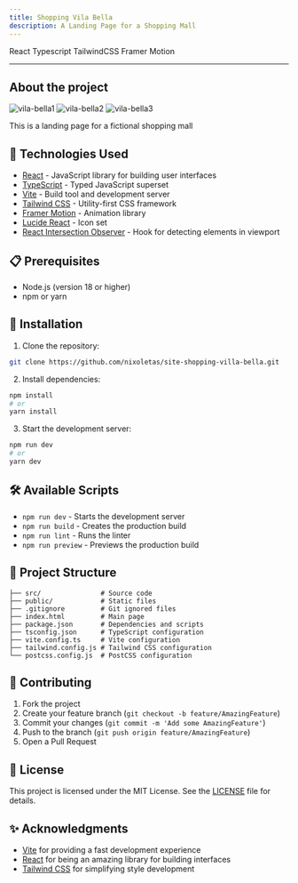 ```yaml
---
title: Shopping Vila Bella
description: A Landing Page for a Shopping Mall
---
```



<div style={{ marginBottom: "1rem" }}>
  <Tag docLink="https://react.dev/">React</Tag>
  <Tag docLink="https://www.typescriptlang.org/">Typescript</Tag>
  <Tag docLink="https://tailwindcss.com/">TailwindCSS</Tag>
  <Tag docLink="https://www.framer.com/motion/">Framer Motion</Tag>
</div>

<CodeButton codeLink="https://github.com/nixoletas/site-shopping-villa-bella" />
<DemoButton liveLink="https://shopping-vila-bella.netlify.app/" />

---

<Justify>

## About the project

![vila-bella1](https://github.com/user-attachments/assets/e6dc10d0-41e7-4fd1-9e1d-8ba0fd8bcc7b)
![vila-bella2](https://github.com/user-attachments/assets/fe0d3e1c-1e97-4544-91a5-332f9c903b77)
![vila-bella3](https://github.com/user-attachments/assets/79bdb874-3126-41fc-8c18-8dc83663d2b7)

This is a landing page for a fictional shopping mall

## 🚀 Technologies Used

- [React](https://react.dev/) - JavaScript library for building user interfaces
- [TypeScript](https://www.typescriptlang.org/) - Typed JavaScript superset
- [Vite](https://vitejs.dev/) - Build tool and development server
- [Tailwind CSS](https://tailwindcss.com/) - Utility-first CSS framework
- [Framer Motion](https://www.framer.com/motion/) - Animation library
- [Lucide React](https://lucide.dev/) - Icon set
- [React Intersection Observer](https://github.com/thebuilder/react-intersection-observer) - Hook for detecting elements in viewport

## 📋 Prerequisites

- Node.js (version 18 or higher)
- npm or yarn

## 🔧 Installation

1. Clone the repository:

```bash
git clone https://github.com/nixoletas/site-shopping-villa-bella.git
```

2. Install dependencies:

```bash
npm install
# or
yarn install
```

3. Start the development server:

```bash
npm run dev
# or
yarn dev
```

## 🛠️ Available Scripts

- `npm run dev` - Starts the development server
- `npm run build` - Creates the production build
- `npm run lint` - Runs the linter
- `npm run preview` - Previews the production build

## 📁 Project Structure

```
├── src/               # Source code
├── public/            # Static files
├── .gitignore         # Git ignored files
├── index.html         # Main page
├── package.json       # Dependencies and scripts
├── tsconfig.json      # TypeScript configuration
├── vite.config.ts     # Vite configuration
├── tailwind.config.js # Tailwind CSS configuration
└── postcss.config.js  # PostCSS configuration
```

## 🤝 Contributing

1. Fork the project
2. Create your feature branch (`git checkout -b feature/AmazingFeature`)
3. Commit your changes (`git commit -m 'Add some AmazingFeature'`)
4. Push to the branch (`git push origin feature/AmazingFeature`)
5. Open a Pull Request

## 📝 License

This project is licensed under the MIT License. See the [LICENSE](LICENSE) file for details.

## ✨ Acknowledgments

- [Vite](https://vitejs.dev/) for providing a fast development experience
- [React](https://react.dev/) for being an amazing library for building interfaces
- [Tailwind CSS](https://tailwindcss.com/) for simplifying style development

</Justify>
